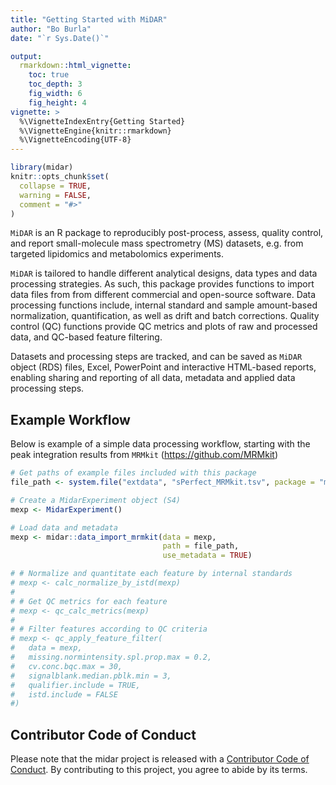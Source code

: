 ```yaml
---
title: "Getting Started with MiDAR"
author: "Bo Burla"
date: "`r Sys.Date()`"

output: 
  rmarkdown::html_vignette:
    toc: true
    toc_depth: 3
    fig_width: 6
    fig_height: 4
vignette: >
  %\VignetteIndexEntry{Getting Started}
  %\VignetteEngine{knitr::rmarkdown}
  %\VignetteEncoding{UTF-8}
---
```


```r
library(midar)
knitr::opts_chunk$set(
  collapse = TRUE,
  warning = FALSE,
  comment = "#>"
)
```

`MiDAR` is an R package to reproducibly post-process, assess, quality control, and report small-molecule mass spectrometry (MS) datasets, e.g. from targeted lipidomics and metabolomics experiments.

`MiDAR` is tailored to handle different analytical designs, data types and data processing strategies. As such, this package provides functions to import data files from from different commercial and open-source software. Data processing functions include, internal standard and sample amount-based normalization, quantification, as well as drift and batch corrections. Quality control (QC) functions provide QC metrics and plots of raw and processed data, and QC-based feature filtering.

Datasets and processing steps are tracked, and can be saved as `MiDAR` object (RDS) files, Excel, PowerPoint and interactive HTML-based reports, enabling sharing and reporting of all data, metadata and applied data processing steps.

## Example Workflow

Below is example of a simple data processing workflow, starting with the peak integration results from `MRMkit` ([https://github.com/MRMkit](https://github.com/MRMkit/MRMkit))

```r


# Get paths of example files included with this package
file_path <- system.file("extdata", "sPerfect_MRMkit.tsv", package = "midar")

# Create a MidarExperiment object (S4)
mexp <- MidarExperiment()

# Load data and metadata
mexp <- midar::data_import_mrmkit(data = mexp, 
                                  path = file_path, 
                                  use_metadata = TRUE)

# # Normalize and quantitate each feature by internal standards
# mexp <- calc_normalize_by_istd(mexp)
# 
# # Get QC metrics for each feature
# mexp <- qc_calc_metrics(mexp)
# 
# # Filter features according to QC criteria
# mexp <- qc_apply_feature_filter(
#   data = mexp, 
#   missing.normintensity.spl.prop.max = 0.2,
#   cv.conc.bqc.max = 30,
#   signalblank.median.pblk.min = 3,
#   qualifier.include = TRUE, 
#   istd.include = FALSE
#)
```

## Contributor Code of Conduct

Please note that the midar project is released with a [Contributor Code of Conduct](https://contributor-covenant.org/version/2/0/CODE_OF_CONDUCT.html). By contributing to this project, you agree to abide by its terms.
